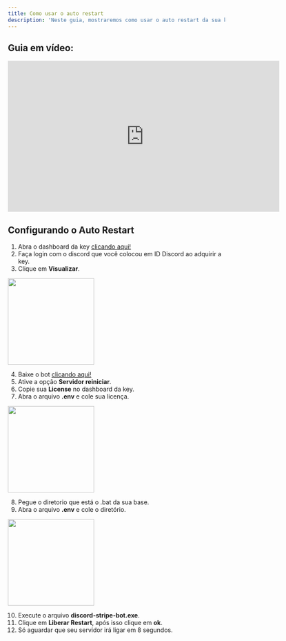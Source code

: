 ```yaml
---
title: Como usar o auto restart
description: 'Neste guia, mostraremos como usar o auto restart da sua key.'
---
```


## Guia em vídeo:
<iframe
  width="630"
  height="350"
  src="https://www.youtube.com/embed/Xfa8f70Mugk"
  title="Guia Completo: Como configurar o Reinício Automático para Servidor FiveM"
  frameborder="0"
  allow="accelerometer; autoplay; clipboard-write; encrypted-media; gyroscope; picture-in-picture"
  allowfullscreen
></iframe>

## Configurando o Auto Restart

1. Abra o dashboard da key [clicando aqui!](https://keymanage.com.br/)
2. Faça login com o discord que você colocou em ID Discord ao adquirir a key.
3. Clique em **Visualizar**.

<img height="200" src="/images/keypatreon/dashboard.png" />

4. Baixe o bot [clicando aqui!]()
5. Ative a opção **Servidor reiniciar**.
6. Copie sua **License** no dashboard da key.
7. Abra o arquivo **.env** e cole sua licença.

<img height="200" src="/images/keypatreon/ativar-autorr.png" />

8. Pegue o diretorio que está o .bat da sua base.
9. Abra o arquivo **.env** e cole o diretório.

<img height="200" src="/images/keypatreon/arquivo-env.png" />

10. Execute o arquivo **discord-stripe-bot.exe**.
11. Clique em **Liberar Restart**, após isso clique em **ok**.
12. Só aguardar que seu servidor irá ligar em 8 segundos.
